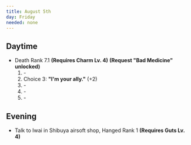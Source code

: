 ```yaml
---
title: August 5th
day: Friday
needed: none
---
```


## Daytime
- Death Rank 7.1 **(Requires Charm Lv. 4)** **(Request "Bad Medicine"
unlocked)**
  1. \-
  1. Choice 3: **"I'm your ally."** (+2)
  1. \-
  1. \-
  1. \-

## Evening
- Talk to Iwai in Shibuya airsoft shop, Hanged Rank 1 **(Requires Guts Lv. 4)**
